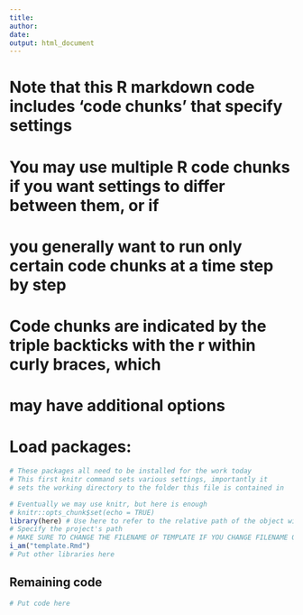 ```yaml
---
title: 
author: 
date: 
output: html_document
---
```


# Note that this R markdown code includes 'code chunks' that specify settings
# You may use multiple R code chunks if you want settings to differ between them, or if
# you generally want to run only certain code chunks at a time step by step
# Code chunks are indicated by the triple backticks with the r within curly braces, which
# may have additional options

# Load packages:

```r
# These packages all need to be installed for the work today
# This first knitr command sets various settings, importantly it
# sets the working directory to the folder this file is contained in

# Eventually we may use knitr, but here is enough
# knitr::opts_chunk$set(echo = TRUE)
library(here) # Use here to refer to the relative path of the object within the project folder!
# Specify the project's path
# MAKE SURE TO CHANGE THE FILENAME OF TEMPLATE IF YOU CHANGE FILENAME OF THIS SCRIPT
i_am("template.Rmd") 
# Put other libraries here

```

## Remaining code
```r
# Put code here

```